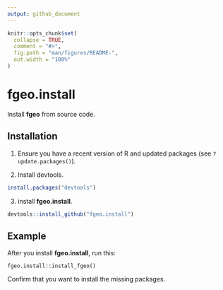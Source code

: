 ```yaml
---
output: github_document
---
```


<!-- README.md is generated from README.Rmd. Please edit that file -->

```r
knitr::opts_chunk$set(
  collapse = TRUE,
  comment = "#>",
  fig.path = "man/figures/README-",
  out.width = "100%"
)
```

# fgeo.install

Install __fgeo__ from source code.

## Installation

1. Ensure you have a recent version of R and updated packages (see `?update.packages()`).

2. Install devtools.

``` r
install.packages("devtools")
```

3. install __fgeo.install__.

```R
devtools::install_github("fgeo.install")
```

## Example

After you install __fgeo.install__, run this:

```
fgeo.install::install_fgeo()
```

Confirm that you want to install the missing packages.
